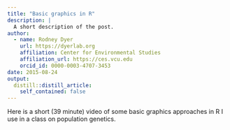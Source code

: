 ```yaml
---
title: "Basic graphics in R"
description: |
  A short description of the post.
author:
  - name: Rodney Dyer
    url: https://dyerlab.org
    affiliation: Center for Environmental Studies
    affiliation_url: https://ces.vcu.edu
    orcid_id: 0000-0003-4707-3453
date: 2015-08-24
output:
  distill::distill_article:
    self_contained: false
---
```





Here is a short (39 minute) video of some basic graphics approaches in R I use in a class on population genetics.
 
 
 
